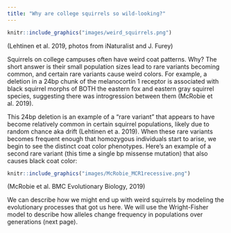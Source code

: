 ```yaml
---
title: "Why are college squirrels so wild-looking?"
---
```


```r
knitr::include_graphics("images/weird_squirrels.png")
```
(Lehtinen et al. 2019, photos from iNaturalist and J. Furey)

Squirrels on college campuses often have weird coat patterns. Why? The short answer is their small population sizes lead to rare variants becoming common, and certain rare variants cause weird colors. For example, a deletion in a 24bp chunk of the melanocortin 1 receptor is associated with black squirrel morphs of BOTH the eastern fox and eastern gray squirrel species, suggesting there was introgression between them (McRobie et al. 2019).

This 24bp deletion is an example of a "rare variant" that appears to have become relatively common in certain squirrel populations, likely due to random chance aka drift (Lehtinen et a. 2019). When these rare variants becomes frequent enough that homozygous individuals start to arise, we begin to see the distinct coat color phenotypes. Here's an example of a second rare variant (this time a single bp missense mutation) that also causes black coat color:

```r
knitr::include_graphics("images/McRobie_MCR1recessive.png")
```
(McRobie et al. BMC Evolutionary Biology, 2019)

We can describe how we might end up with weird squirrels by modeling the evolutionary processes that got us here. We will use the Wright-Fisher model to describe how alleles change frequency in populations over generations (next page).
